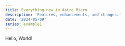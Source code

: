```yaml
---
title: Everything new in Astro Micro
description: 'Features, enhancements, and changes.'
date: '2024-05-09'
series: example1
---
```



Hello, World!